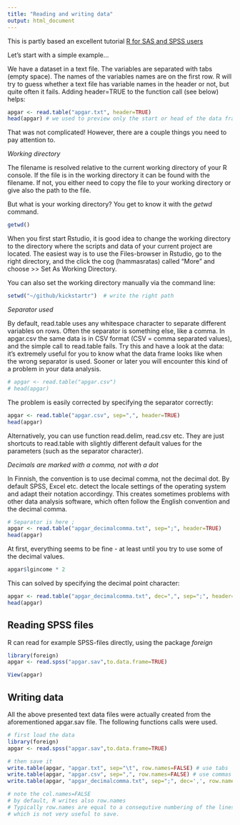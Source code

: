 ```yaml
---
title: "Reading and writing data"
output: html_document
---
```



This is partly based an excellent tutorial [R for SAS and SPSS users](https://science.nature.nps.gov/im/datamgmt/statistics/r/documents/r_for_sas_spss_users.pdf)


Let's start with a simple example...

We have a dataset in a text file. The variables are separated with tabs (empty space). The names of the variables names are on the first row. R will try to guess whether a text file has variable names in the header or not, but quite often it fails. Adding header=TRUE 
to the function call (see below) helps:

```r

apgar <- read.table("apgar.txt", header=TRUE)
head(apgar) # we used to preview only the start or head of the data frame

```
That was not complicated! However, there are a couple things you need to pay attention to. 

*Working directory*

The filename is resolved relative to the current working directory of your R console. If the file is in the working directory it can be found with the filename. If not, you either need to copy the file to your working directory or give also the path to the file. 

But what is your working directory? You get to know it with the *getwd* command. 

```r
getwd()

```

When you first start Rstudio, it is good idea to change the working directory to the directory where the scripts and data of your current project are located. The easiest way 
is to use the Files-browser in Rstudio, go to the right directory, and the click the cog 
(hammasratas) called "More" and choose >> Set As Working Directory.

You can also set the working directory manually via the command line:

```r
setwd("~/github/kickstartr")  # write the right path 

```

*Separator used*

By default, read.table uses any whitespace character to separate different variables on rows. Often the separator is something else, like a comma. In apgar.csv the same data is in CSV format (CSV = comma separated values), and the simple call to read.table fails. Try this and have a look at the data: it's extremely useful for you to know what the data frame looks
like when the wrong separator is used. Sooner or later you will encounter this kind of a problem in your data analysis. 

```r
# apgar <- read.table("apgar.csv")
# head(apgar)
```

The problem is easily corrected by specifying the separator correctly:
```r
apgar <- read.table("apgar.csv", sep=",", header=TRUE)
head(apgar)
```

Alternatively, you can use function read.delim, read.csv etc. They are just shortcuts to read.table with slightly different default values for the parameters (such as the separator
character). 

*Decimals are marked with a comma, not with a dot*

In Finnish, the convention is to use decimal comma, not the decimal dot. By default SPSS, Excel etc. detect the locale settings of the operating system and adapt their notation accordingy. This creates sometimes problems with other data analysis software, which often follow the English convention and the decimal comma. 

```r
# Separator is here ;
apgar <- read.table("apgar_decimalcomma.txt", sep=";", header=TRUE)
head(apgar)
```

At first, everything seems to be fine - at least until you try to use some of the decimal values. 

```r
apgar$lgincome * 2
```

This can solved by specifying the decimal point character:
```r
apgar <- read.table("apgar_decimalcomma.txt", dec=",", sep=";", header=TRUE)
head(apgar)
```


Reading SPSS files
------------------------
R can read for example SPSS-files directly, using the package *foreign*

```r
library(foreign)
apgar <- read.spss("apgar.sav",to.data.frame=TRUE)

View(apgar)
```


Writing data
---------------------------
All the above presented text data files were actually created from the aforementioned apgar.sav file. The following functions calls were used. 

```r
# first load the data
library(foreign) 
apgar <- read.spss("apgar.sav",to.data.frame=TRUE)

# then save it
write.table(apgar, "apgar.txt", sep="\t", row.names=FALSE) # use tabs
write.table(apgar, "apgar.csv", sep=",", row.names=FALSE) # use commas
write.table(apgar, "apgar_decimalcomma.txt", sep=";", dec=',', row.names=FALSE) 

# note the col.names=FALSE
# by default, R writes also row.names
# Typically row.names are equal to a consequtive numbering of the lines, 
# which is not very useful to save.

```

